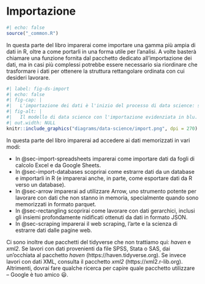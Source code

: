 # Importazione {#sec-import .unnumbered}

```r
#| echo: false
source("_common.R")
```

In questa parte del libro imparerai come importare una gamma più ampia di dati in R, oltre a come portarli in una forma utile per l'analisi. A volte basterà chiamare una funzione fornita dal pacchetto dedicato all'importazione dei dati, ma in casi più complessi potrebbe essere necessario sia riordinare che trasformare i dati per ottenere la struttura rettangolare ordinata con cui desideri lavorare.

```r
#| label: fig-ds-import
#| echo: false
#| fig-cap: |
#|   L'importazione dei dati è l'inizio del processo di data science: senza dati non puoi fare data science!
#| fig-alt: |
#|   Il modello di data science con l'importazione evidenziata in blu.
#| out.width: NULL
knitr::include_graphics("diagrams/data-science/import.png", dpi = 270)
```

In questa parte del libro imparerai ad accedere ai dati memorizzati in vari modi:

- In @sec-import-spreadsheets imparerai come importare dati da fogli di calcolo Excel e da Google Sheets.
- In @sec-import-databases scoprirai come estrarre dati da un database e importarli in R (e imparerai anche, in parte, come esportare dati da R verso un database).
- In @sec-arrow imparerai ad utilizzare Arrow, uno strumento potente per lavorare con dati che non stanno in memoria, specialmente quando sono memorizzati in formato parquet.
- In @sec-rectangling scoprirai come lavorare con dati gerarchici, inclusi gli insiemi profondamente nidificati ottenuti da dati in formato JSON.
- In @sec-scraping imparerai il web scraping, l'arte e la scienza di estrarre dati dalle pagine web.

Ci sono inoltre due pacchetti del tidyverse che non trattiamo qui: *haven* e *xml2*. Se lavori con dati provenienti da file SPSS, Stata o SAS, dai un'occhiata al pacchetto *haven* (https://haven.tidyverse.org). Se invece lavori con dati XML, consulta il pacchetto *xml2* (https://xml2.r-lib.org). Altrimenti, dovrai fare qualche ricerca per capire quale pacchetto utilizzare – Google è tuo amico 😃.
